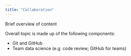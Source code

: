 ```yaml
---
title: "Collaboration"
---
```


Brief overview of content

Overall topic is made up of the following components:

* Git and GitHub
* Team data science (e.g. code review; GitHub for teams)

